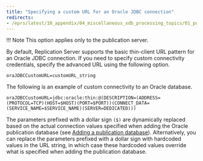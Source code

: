 ```yaml
---
title: "Specifying a custom URL for an Oracle JDBC connection"
redirects:
- /eprs/latest/10_appendix/04_miscellaneous_xdb_processing_topics/01_publications_and_subscriptions_server_conf_options/05_specify_custom_url_for_oracle_jdbc
---
```


<div id="specify_custom_url_for_oracle_jdbc" class="registered_link"></div>

!!! Note
    This option applies only to the publication server.

By default, Replication Server supports the basic thin-client URL pattern for an Oracle JDBC connection. If you need to specify custom connectivity credentials, specify the advanced URL using the following option.

`oraJDBCCustomURL=customURL_string`

The following is an example of custom connectivity to an Oracle database.

```text
oraJDBCCustomURL=jdbc:oracle:thin:@(DESCRIPTION=(ADDRESS=(PROTOCOL=TCP)(HOST=$HOST)(PORT=$PORT))(CONNECT_DATA=(SERVICE_NAME=$SERVICE_NAME)(SERVER=DEDICATED)))
```

The parameters prefixed with a dollar sign ``($)`` are dynamically replaced based on the actual connection values specified when adding the Oracle publication database (see [Adding a publication database](../../../05_smr_operation/02_creating_publication/02_adding_pub_database/#adding_pub_database)). Alternatively, you can replace the parameters prefixed with a dollar sign with hardcoded values in the URL string, in which case these hardcoded values override what is specified when adding the publication database.
